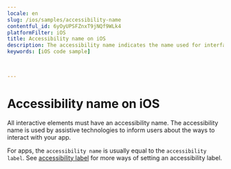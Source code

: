 ```yaml
---
locale: en
slug: /ios/samples/accessibility-name
contentful_id: 6yOyUPSFZnxT9jNQf9WLk4
platformFilter: iOS
title: Accessibility name on iOS
description: The accessibility name indicates the name used for interface elements by assistive technologies.
keywords: [iOS code sample]


	
---
```


# Accessibility name on iOS

All interactive elements must have an accessibility name. The accessibility name is used by assistive technologies to inform users about the ways to interact with your app.

For apps, the `accessibility name` is usually equal to the `accessibility label`. See [accessibility label](https://github.com/appt-org/accessibility-code-examples/blob/main/accessibility-label.md) for more ways of setting an accessibility label.

<CodeSample id="accessibility-name" locale="en" platform="ios"/>